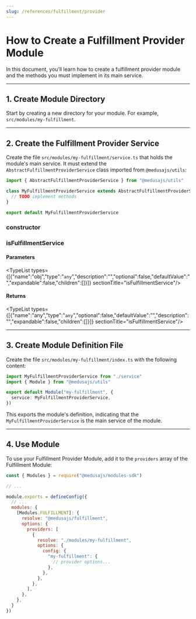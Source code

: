 ```yaml
---
slug: /references/fulfillment/provider
---
```



# How to Create a Fulfillment Provider Module

In this document, you’ll learn how to create a fulfillment provider module and the methods you must implement in its main service.

---

## 1. Create Module Directory

Start by creating a new directory for your module. For example, `src/modules/my-fulfillment`.

---

## 2. Create the Fulfillment Provider Service

Create the file `src/modules/my-fulfillment/service.ts` that holds the module's main service. It must extend the `AbstractFulfillmentProviderService` class imported from `@medusajs/utils`:

```ts title="src/modules/my-fulfillment/service.ts"
import { AbstractFulfillmentProviderService } from "@medusajs/utils"

class MyFulfillmentProviderService extends AbstractFulfillmentProviderService {
  // TODO implement methods
}

export default MyFulfillmentProviderService
```

### constructor

### isFulfillmentService

#### Parameters

<TypeList types={[{"name":"obj","type":"`any`","description":"","optional":false,"defaultValue":"","expandable":false,"children":[]}]}  sectionTitle="isFulfillmentService"/>

#### Returns

<TypeList types={[{"name":"any","type":"`any`","optional":false,"defaultValue":"","description":"","expandable":false,"children":[]}]}  sectionTitle="isFulfillmentService"/>

---

## 3. Create Module Definition File

Create the file `src/modules/my-fulfillment/index.ts` with the following content:

```ts title="src/modules/my-fulfillment/index.ts"
import MyFulfillmentProviderService from "./service"
import { Module } from "@medusajs/utils"

export default Module("my-fulfillment", {
  service: MyFulfillmentProviderService,
})
```

This exports the module's definition, indicating that the `MyFulfillmentProviderService` is the main service of the module.

---

## 4. Use Module

To use your Fulfillment Provider Module, add it to the `providers` array of the Fulfillment Module:

```js title="medusa-config.js"
const { Modules } = require("@medusajs/modules-sdk")

// ...

module.exports = defineConfig({
  // ...
  modules: {
    [Modules.FULFILLMENT]: {
      resolve: "@medusajs/fulfillment",
      options: {
        providers: [
          {
            resolve: "./modules/my-fulfillment",
            options: {
              config: {
                "my-fulfillment": {
                  // provider options...
                },
              },
            },
          },
        ],
      },
    },
  }
})
```

